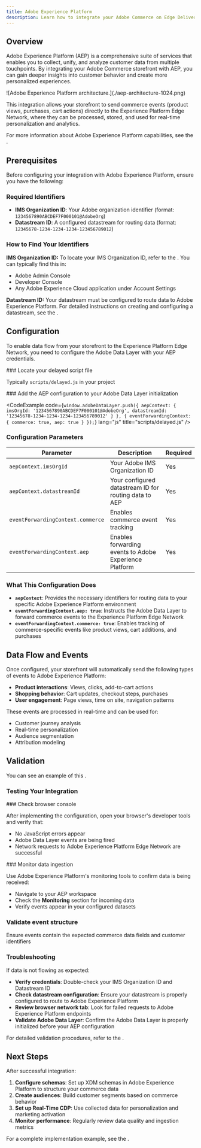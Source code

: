 ```yaml
---
title: Adobe Experience Platform
description: Learn how to integrate your Adobe Commerce on Edge Delivery Services storefront project with Adobe Experience Platform to collect and analyze customer data.
---
```



## Overview

Adobe Experience Platform (AEP) is a comprehensive suite of services that enables you to collect, unify, and analyze customer data from multiple touchpoints. By integrating your Adobe Commerce storefront with AEP, you can gain deeper insights into customer behavior and create more personalized experiences.

<Diagram caption="Adobe Experience Platform architecture showing data flow from various sources to unified customer profiles.">
  ![Adobe Experience Platform architecture.](./aep-architecture-1024.png)
</Diagram>

This integration allows your storefront to send commerce events (product views, purchases, cart actions) directly to the Experience Platform Edge Network, where they can be processed, stored, and used for real-time personalization and analytics.

For more information about Adobe Experience Platform capabilities, see the <Link href="https://experienceleague.adobe.com/docs/experience-platform/landing/home.html" text="Adobe Experience Platform documentation" />.

## Prerequisites

Before configuring your integration with Adobe Experience Platform, ensure you have the following:

### Required Identifiers

* **IMS Organization ID**: Your Adobe organization identifier (format: `1234567890ABCDEF7F000101@AdobeOrg`)
* **Datastream ID**: A configured datastream for routing data (format: `12345678-1234-1234-1234-123456789012`)

### How to Find Your Identifiers

**IMS Organization ID:**
To locate your IMS Organization ID, refer to the <Link href="https://experienceleague.adobe.com/docs/core-services/interface/administration/organizations.html" text="Organizations documentation" />. You can typically find this in:

- Adobe Admin Console
- Developer Console
- Any Adobe Experience Cloud application under Account Settings

**Datastream ID:**
Your datastream must be configured to route data to Adobe Experience Platform. For detailed instructions on creating and configuring a datastream, see the <Link href="https://experienceleague.adobe.com/docs/experience-platform/datastreams/overview.html" text="Datastreams documentation" />.

## Configuration

To enable data flow from your storefront to the Experience Platform Edge Network, you need to configure the Adobe Data Layer with your AEP credentials.

<Tasks>

<Task>
### Locate your delayed script file

Typically `scripts/delayed.js` in your project
</Task>

<Task>
### Add the AEP configuration to your Adobe Data Layer initialization

<CodeExample code={`
window.adobeDataLayer.push({
  aepContext: {
    imsOrgId: '1234567890ABCDEF7F000101@AdobeOrg',
    datastreamId: '12345678-1234-1234-1234-123456789012'
  }
}, {
  eventForwardingContext: {
    commerce: true,
    aep: true
  }
});
`} lang="js" title="scripts/delayed.js" />
</Task>
</Tasks>

### Configuration Parameters

| Parameter | Description | Required |
|-----------|-------------|----------|
| `aepContext.imsOrgId` | Your Adobe IMS Organization ID | Yes |
| `aepContext.datastreamId` | Your configured datastream ID for routing data to AEP | Yes |
| `eventForwardingContext.commerce` | Enables commerce event tracking | Yes |
| `eventForwardingContext.aep` | Enables forwarding events to Adobe Experience Platform | Yes |

### What This Configuration Does

- **`aepContext`**: Provides the necessary identifiers for routing data to your specific Adobe Experience Platform environment
- **`eventForwardingContext.aep: true`**: Instructs the Adobe Data Layer to forward commerce events to the Experience Platform Edge Network
- **`eventForwardingContext.commerce: true`**: Enables tracking of commerce-specific events like product views, cart additions, and purchases

## Data Flow and Events

Once configured, your storefront will automatically send the following types of events to Adobe Experience Platform:

- **Product interactions**: Views, clicks, add-to-cart actions
- **Shopping behavior**: Cart updates, checkout steps, purchases
- **User engagement**: Page views, time on site, navigation patterns

These events are processed in real-time and can be used for:
- Customer journey analysis
- Real-time personalization
- Audience segmentation
- Attribution modeling

## Validation

You can see an example of this <Link href="https://github.com/hlxsites/aem-boilerplate-commerce/commit/eb49d00bcebd21e48cd87c0efced17d2c6ccfd9d" text="in the Commerce Boilerplate" />.

### Testing Your Integration

<Tasks>

<Task>
### Check browser console

After implementing the configuration, open your browser's developer tools and verify that:

- No JavaScript errors appear
- Adobe Data Layer events are being fired
- Network requests to Adobe Experience Platform Edge Network are successful
</Task>

<Task>
### Monitor data ingestion

Use Adobe Experience Platform's monitoring tools to confirm data is being received:

- Navigate to your AEP workspace
- Check the **Monitoring** section for incoming data
- Verify events appear in your configured datasets
</Task>

</Tasks>

### Validate event structure

Ensure events contain the expected commerce data fields and customer identifiers

### Troubleshooting

If data is not flowing as expected:

- **Verify credentials**: Double-check your IMS Organization ID and Datastream ID
- **Check datastream configuration**: Ensure your datastream is properly configured to route to Adobe Experience Platform
- **Review browser network tab**: Look for failed requests to Adobe Experience Platform endpoints
- **Validate Adobe Data Layer**: Confirm the Adobe Data Layer is properly initialized before your AEP configuration

For detailed validation procedures, refer to the <Link href="https://experienceleague.adobe.com/docs/platform-learn/getting-started-for-data-architects-and-data-engineers/ingest-batch-data.html" text="Data Ingestion Monitoring documentation" />.

## Next Steps

After successful integration:

1. **Configure schemas**: Set up XDM schemas in Adobe Experience Platform to structure your commerce data  
2. **Create audiences**: Build customer segments based on commerce behavior
3. **Set up Real-Time CDP**: Use collected data for personalization and marketing activation
4. **Monitor performance**: Regularly review data quality and ingestion metrics

For a complete implementation example, see the <Link href="https://github.com/hlxsites/aem-boilerplate-commerce" text="AEM Commerce Boilerplate integration" />.
